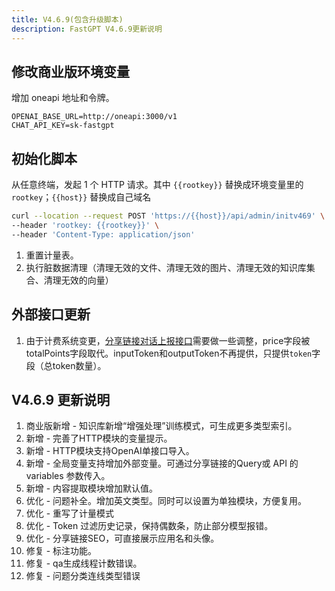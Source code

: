 ```yaml
---
title: V4.6.9(包含升级脚本)
description: FastGPT V4.6.9更新说明
---
```


## 修改商业版环境变量

增加 oneapi 地址和令牌。

```
OPENAI_BASE_URL=http://oneapi:3000/v1
CHAT_API_KEY=sk-fastgpt
```

## 初始化脚本

从任意终端，发起 1 个 HTTP 请求。其中 `{{rootkey}}` 替换成环境变量里的 `rootkey`；`{{host}}` 替换成自己域名

```bash
curl --location --request POST 'https://{{host}}/api/admin/initv469' \
--header 'rootkey: {{rootkey}}' \
--header 'Content-Type: application/json'
```

1. 重置计量表。
2. 执行脏数据清理（清理无效的文件、清理无效的图片、清理无效的知识库集合、清理无效的向量）

## 外部接口更新

1. 由于计费系统变更，[分享链接对话上报接口](/docs/development/openapi/share/#5-编写对话结果上报接口可选)需要做一些调整，price字段被totalPoints字段取代。inputToken和outputToken不再提供，只提供`token`字段（总token数量）。

## V4.6.9 更新说明

1. 商业版新增 - 知识库新增“增强处理”训练模式，可生成更多类型索引。
2. 新增 - 完善了HTTP模块的变量提示。
3. 新增 - HTTP模块支持OpenAI单接口导入。
4. 新增 - 全局变量支持增加外部变量。可通过分享链接的Query或 API 的 variables 参数传入。
5. 新增 - 内容提取模块增加默认值。
6. 优化 - 问题补全。增加英文类型。同时可以设置为单独模块，方便复用。
7. 优化 - 重写了计量模式
8. 优化 - Token 过滤历史记录，保持偶数条，防止部分模型报错。
9. 优化 - 分享链接SEO，可直接展示应用名和头像。
10. 修复 - 标注功能。
11. 修复 - qa生成线程计数错误。
12. 修复 - 问题分类连线类型错误
